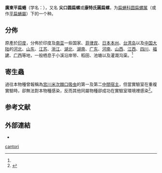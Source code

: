 {{Speciesbox
 | taxon = Hippeutis cantori
 | authority = Benson, 1850{{r|id11252}}
 | synonyms = 
* ''H. carntori''<ref name=TaiBNET_314551 />
* ''Hippeutis'' (''[[Helicorbis|Helicorbis]]'') ''cantori''{{r|hkwildlife}}
}}

'''廣東平扁蜷'''（学名：{{lang|la|''Hippeutis carntori''}}），又名
'''尖口圆扁螺'''{{r|id11252}}或'''康特氏圓扁螺'''{{r|hkwildlife}}，为[[扁蜷科|扁蜷科]][[圆扁螺属|圆扁螺属]]{{r|id11252}}（或作[[平扁蜷屬|平扁蜷屬]]{{r|TaiBIF_314551|TaiBNET_314551}}）下的一个种。

==分佈==
原產於[[印度|印度]]，分佈於印度及[[南亚|南亚]]一些国家、[[菲律宾|菲律宾]]、[[日本|日本]][[本州|本州]]、[[台湾岛|台湾岛]]以及[[中国大陆|中国大陆]]的[[河北|河北]]、[[山东|山东]]、[[江苏|江苏]]、[[浙江|浙江]]、[[湖北|湖北]]、[[湖南|湖南]]、[[广东|广东]]、[[河南|河南]]、[[山西|山西]]、[[江西|江西]]、[[四川|四川]]、[[福建|福建]]、[[广西|广西]]等地，一般栖息于小溪沿岸带、稻田、池塘以及灌溉沟渠。<ref name='id11252'/>

== 寄生蟲 ==
過往本物種曾報稱為[[宫川米次棘口吸虫|宫川米次棘口吸虫]]的第一及第二[[中間宿主|中間宿主]]，但當實驗室在重複實驗時，卻無法對本物種感染，反而其他同屬物種卻成功在實驗室環境裡感染<ref name="Chung 2001">{{Cite journal | last1 = Chung | first1 = P. R. | last2 = Jung | first2 = Y. | last3 = Park | first3 = Y. K. | title = Segmentina hemisphaerula: A New Molluscan Intermediate Host forEchinostoma cinetorchisin Korea | journal = Journal of Parasitology | volume = 87 | issue = 5 | pages = 1169–1171 | year = 2001 | doi = 10.1645/0022-3395(2001)087[1169:SHANMI]2.0.CO;2 | pmid =  11695387}}</ref>。

==参考文献==
{{reflist|refs=
<ref name=hkwildlife>{{cite web |url=http://www.hkwildlife.net/Forum/viewthread.php?action=printable&tid=85922 |title=《香港淡水貝類 - 腹足綱》 |date=2015-02-15 |access-date=2021-04-06 |language=zh-hant |work=[http://www.hkwildlife.net/ 香港自然生態論壇] |archive-date=2015-07-04 |archive-url=https://web.archive.org/web/20150704020501/http://www.hkwildlife.net/Forum/viewthread.php?action=printable&tid=85922 |dead-url=no }}</ref>
<ref name='id11252'>{{cite web| url =http://www.bioinfo.cn/db05/BjdwSpecies.php?action=view&id=11252| title =尖口圆扁螺| work =《中国动物物种编目数据库》| publisher =中国科学院微生物研究所| author =中国科学院动物研究所| access-date=2009-04-28| deadurl =yes| archiveurl =https://web.archive.org/web/20160305055048/http://www.bioinfo.cn/db05/BjdwSpecies.php?action=view&id=11252| archivedate =2016-03-05}}</ref>
<ref name=TaiBIF_314551>{{TaiBIF| zh=廣東平扁蜷 | id=314551 | binomial=Hippeutis carntori | authority=Benson, 1850 | var= | access-date=2013-1-24}}</ref>
<ref name=TaiBNET_314551>{{TaiBNET| zh=廣東平扁蜷 | id=314551 | binomial=Hippeutis carntori | authority=Benson, 1850 | var= | access-date=2013-1-24}}</ref>
}}

==外部連結==
{{commonscat|Hippeutis cantori}}
* {{wikispecies-inline|Hippeutis cantori}}
{{Taxonbar}}

[[Category:平扁蜷屬|cantori]]
{{软体动物小作品}}